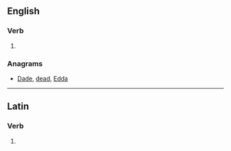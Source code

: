 ==English==

===Verb===
{{infl|en|verb}}

# {{obsolete spelling of|[[add]]}}

===Anagrams===
* [[Dade#English|Dade]], [[dead#English|dead]], [[Edda#English|Edda]]

----
==Latin==

===Verb===
{{la-verb-form|adde}}

# {{conjugation of|addo|addō|2|s|pres|act|imp|lang=la}}
{{count page|[[Wiktionary:Page count]]}}
{{rfc-auto}}
